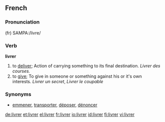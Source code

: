 ==French==

===Pronunciation===
(fr) SAMPA:/livre/

===Verb===
'''livrer'''

# to [[deliver]]; Action of carrying something to its final destination. ''Livrer des courses.''
# to [[give]]; To give in someone or something against his or it's own interests. ''Livrer un secret'', ''Livrer le coupable''

===Synonyms===
*[[emmener]], [[transporter]], [[déposer]], [[dénoncer]]

[[de:livrer]]
[[et:livrer]]
[[el:livrer]]
[[fr:livrer]]
[[io:livrer]]
[[id:livrer]]
[[fi:livrer]]
[[vi:livrer]]